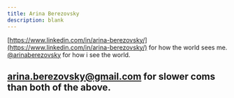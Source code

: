 ```yaml
---
title: Arina Berezovsky
description: blank
---
```

[https://www.linkedin.com/in/arina-berezovsky/](https://www.linkedin.com/in/arina-berezovsky/) for how the world sees me.
[@arinaberezovsky](https://twitter.com/arinaberezovsky) for how i see the world.

[arina.berezovsky@gmail.com](mailto:arina.berezovsky@gmail.com) for slower coms than both of the above.
---
